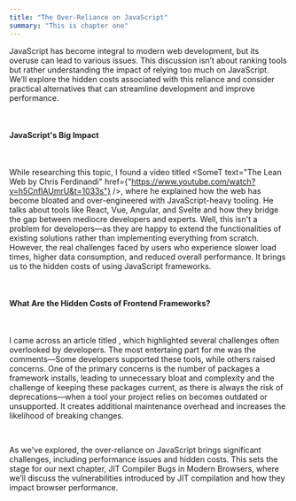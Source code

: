 ```yaml
---
title: "The Over-Reliance on JavaScript"
summary: "This is chapter one"
---
```

JavaScript has become integral to modern web development, but its overuse can lead to various issues. This discussion isn’t about ranking tools but rather understanding the impact of relying too much on JavaScript. We’ll explore the hidden costs associated with this reliance and consider practical alternatives that can streamline development and improve performance.

<p>&nbsp;</p>

#### JavaScript's Big Impact

<p>&nbsp;</p>

While researching this topic, I found a video titled <SomeT text="The Lean Web by Chris Ferdinandi" href={"https://www.youtube.com/watch?v=h5CnfIAUmrU&t=1033s"} />, where he explained how the web has become bloated and over-engineered with JavaScript-heavy tooling. He talks about tools like React, Vue, Angular, and Svelte and how they bridge the gap between mediocre developers and experts. Well, this isn't a problem for developers—as they are happy to extend the functionalities of existing solutions rather than implementing everything from scratch. However, the real challenges faced by users who experience slower load times, higher data consumption, and reduced overall performance.
It brings us to the hidden costs of using JavaScript frameworks.

<p>&nbsp;</p>

#### What Are the Hidden Costs of Frontend Frameworks?

<p>&nbsp;</p>

I came across an article titled <SomeT text="Hidden Costs of Frontend Frameworks" href="https://dev.to/manonbox/hidden-cost-of-frontend-frameworks-5pi" />, which highlighted several challenges often overlooked by developers. The most entertaing part for me was the comments—Some developers supported these tools, while others raised concerns. One of the primary concerns is the number of packages a framework installs, leading to unnecessary bloat and complexity and the challenge of keeping these packages current, as there is always the risk of deprecations—when a tool your project relies on becomes outdated or unsupported. It creates additional maintenance overhead and increases the likelihood of breaking changes.


<p>&nbsp;</p>

As we've explored, the over-reliance on JavaScript brings significant challenges, including performance issues and hidden costs. This sets the stage for our next chapter, JIT Compiler Bugs in Modern Browsers, where we’ll discuss the vulnerabilities introduced by JIT compilation and how they impact browser performance.
